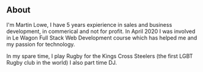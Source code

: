 ## About

I'm Martin Lowe, I have 5 years expierience in sales and business development, in commerical and not for profit.
In April 2020 I was involved in Le Wagon Full Stack Web Development course which has helped me and my passion for technology.

In my spare time, I play Rugby for the Kings Cross Steelers (the first LGBT Rugby club in the world)
I also part time DJ.
